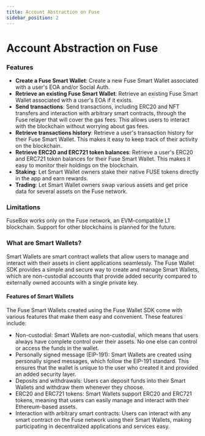 ```yaml
---
title: Account Abstraction on Fuse
sidebar_position: 2
---
```


# Account Abstraction on Fuse

### **Features**

- **Create a Fuse Smart Wallet**: Create a new Fuse Smart Wallet associated with a user's EOA and/or Social Auth.
- **Retrieve an existing Fuse Smart Wallet**: Retrieve an existing Fuse Smart Wallet associated with a user's EOA if it exists.
- **Send transactions**: Send transactions, including ERC20 and NFT transfers and interaction with arbitrary smart contracts, through the Fuse relayer that will cover the gas fees. This allows users to interact with the blockchain without worrying about gas fees.
- **Retrieve transactions history**: Retrieve a user's transaction history for their Fuse Smart Wallet. This makes it easy to keep track of their activity on the blockchain.
- **Retrieve ERC20 and ERC721 token balances**: Retrieve a user's ERC20 and ERC721 token balances for their Fuse Smart Wallet. This makes it easy to monitor their holdings on the blockchain.
- **Staking**: Let Smart Wallet owners stake their native FUSE tokens directly in the app and earn rewards.
- **Trading**: Let Smart Wallet owners swap various assets and get price data for several assets on the Fuse network.

### **Limitations**

FuseBox works only on the Fuse network, an EVM-compatible L1 blockchain. Support for other blockchains is planned for the future.

### **What are Smart Wallets?**

Smart Wallets are smart contract wallets that allow users to manage and interact with their assets in client applications seamlessly. The Fuse Wallet SDK provides a simple and secure way to create and manage Smart Wallets, which are non-custodial accounts that provide added security compared to externally owned accounts with a single private key.

#### **Features of Smart Wallets**

The Fuse Smart Wallets created using the Fuse Wallet SDK come with various features that make them easy and convenient. These features include:

- Non-custodial: Smart Wallets are non-custodial, which means that users always have complete control over their assets. No one else can control or access the funds in the wallet.
- Personally signed message (EIP-191): Smart Wallets are created using personally signed messages, which follow the EIP-191 standard. This ensures that the wallet is unique to the user who created it and provided an added security layer.
- Deposits and withdrawals: Users can deposit funds into their Smart Wallets and withdraw them whenever they choose.
- ERC20 and ERC721 tokens: Smart Wallets support ERC20 and ERC721 tokens, meaning that users can easily manage and interact with their Ethereum-based assets.
- Interaction with arbitrary smart contracts: Users can interact with any smart contract on the Fuse network using their Smart Wallets, making participating in decentralized applications and services easy.
